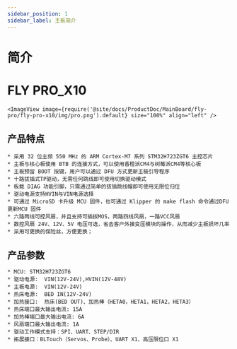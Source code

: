 ```yaml
---
sidebar_position: 1
sidebar_label: 主板简介
---
```



# 简介

# FLY PRO_X10


    <ImageView image={require('@site/docs/ProductDoc/MainBoard/fly-pro/fly-pro-x10/img/pro.png').default} size="100%" align="left" />

## 产品特点

    * 采用 32 位主频 550 MHz 的 ARM Cortex-M7 系列 STM32H723ZGT6 主控芯片
    * 主板与核心板使用 BTB 的连接方式，可以使用香橙派CM4与树莓派CM4等核心板
    * 主板预留 BOOT 按键，用户可以通过 DFU 方式更新主板引导程序
    * 十路拔插式TP驱动，无需任何跳线即可使用切换驱动模式
    * 板载 DIAG 功能引脚，只需通过简单的拔插跳线帽即可使用无限位归位
    * 驱动电源支持HVIN与VIN电源选择
    * 可通过 MicroSD 卡升级 MCU 固件，也可通过 Klipper 的 make flash 命令通过DFU更新MCU 固件
    * 六路两线可控风扇，并且支持可插拔MOS，两路四线风扇，一路VCC风扇
    * 数控风扇 24V、12V、5V 电压可选，省去客户外接变压模块的操作，从而减少主板损坏几率
    * 采用可更换的保险丝，方便更换；

## 产品参数

    * MCU: STM32H723ZGT6
    * 驱动电源:  VIN(12V-24V),HVIN(12V-48V)
    * 主板电源:  VIN(12V-24V)
    * 热床电源:  BED IN(12V-24V)
    * 加热接口:  热床(BED OUT)、加热棒（HETA0，HETA1，HETA2，HETA3）
    * 热床端口最大输出电流: 15A
    * 加热棒端口最大输出电流: 6A
    * 风扇端口最大输出电流: 1A
    * 驱动工作模式支持：SPI、UART、STEP/DIR
    * 拓展接口：BLTouch（Servos、Probe）、UART X1、高压限位口 X1


